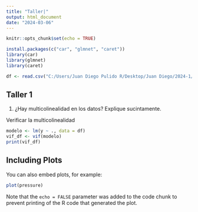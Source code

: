 ```yaml
---
title: "Taller|"
output: html_document
date: "2024-03-06"
---
```


```r
knitr::opts_chunk$set(echo = TRUE)

install.packages(c("car", "glmnet", "caret"))
library(car)
library(glmnet)
library(caret)

df <- read.csv("C:/Users/Juan Diego Pulido R/Desktop/Juan Diego/2024-1/Maestría/Análisis de datos/taller1.txt")
```

## Taller 1

(1) ¿Hay multicolinealidad en los datos? Explique sucintamente.

Verificar la multicolinealidad
```r
modelo <- lm(y ~ ., data = df)
vif_df <- vif(modelo)
print(vif_df)
```

## Including Plots

You can also embed plots, for example:

```r
plot(pressure)
```

Note that the `echo = FALSE` parameter was added to the code chunk to prevent printing of the R code that generated the plot.
